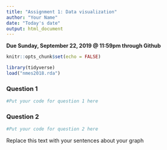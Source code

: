 ```yaml
---
title: "Assignment 1: Data visualization"
author: "Your Name"
date: "Today's date"
output: html_document
---
```


**Due Sunday, September 22, 2019 @ 11:59pm through Github**

```r
knitr::opts_chunk$set(echo = FALSE)
```

```r
library(tidyverse)
load("nmes2018.rda")
```

### Question 1
```r
#Put your code for question 1 here

```


### Question 2
```r
#Put your code for question 2 here

```

Replace this text with your sentences about your graph